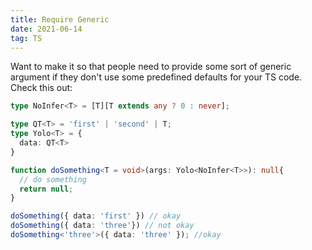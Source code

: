 ```yaml
---
title: Require Generic
date: 2021-06-14
tag: TS
---
```




Want to make it so that people need to provide some sort of generic argument
if they don't use some predefined defaults for your TS code. Check this out:

```ts
type NoInfer<T> = [T][T extends any ? 0 : never];

type QT<T> = 'first' | 'second' | T;
type Yolo<T> = {
  data: QT<T>
}

function doSomething<T = void>(args: Yolo<NoInfer<T>>): null{
  // do something
  return null;
}

doSomething({ data: 'first' }) // okay
doSomething({ data: 'three'}) // not okay
doSomething<'three'>({ data: 'three' }); //okay
```
